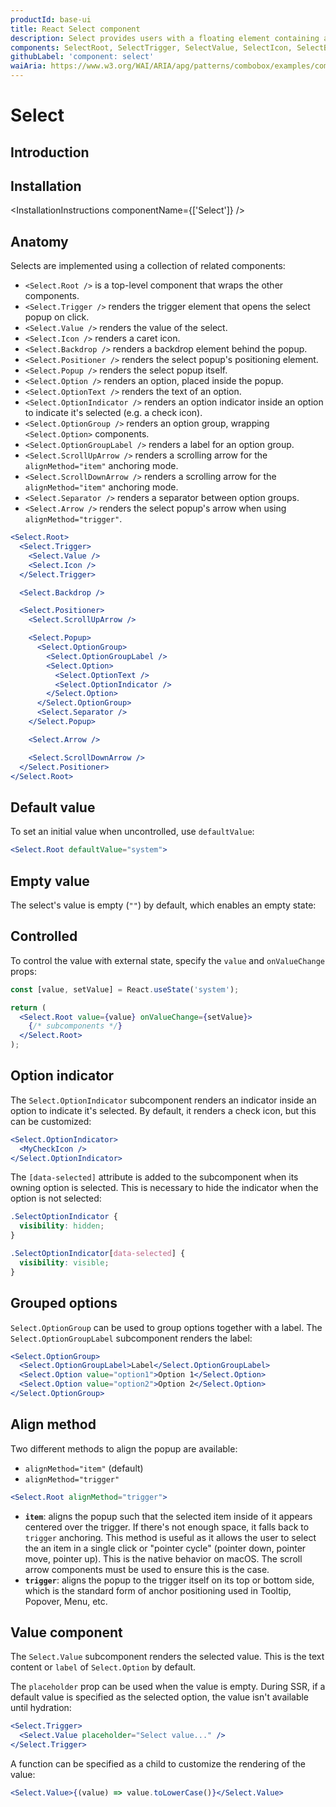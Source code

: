 ```yaml
---
productId: base-ui
title: React Select component
description: Select provides users with a floating element containing a list of options to choose from.
components: SelectRoot, SelectTrigger, SelectValue, SelectIcon, SelectBackdrop, SelectPositioner, SelectPopup, SelectOption, SelectOptionText, SelectOptionIndicator, SelectGroup, SelectGroupLabel, SelectScrollUpArrow, SelectScrollDownArrow, SelectSeparator, SelectArrow
githubLabel: 'component: select'
waiAria: https://www.w3.org/WAI/ARIA/apg/patterns/combobox/examples/combobox-select-only/
---
```


# Select

<Description />

<ComponentLinkHeader design={false} />

## Introduction

<Demo demo="SelectIntroduction" defaultCodeOpen="false" bg="gradient" />

## Installation

<InstallationInstructions componentName={['Select']} />

## Anatomy

Selects are implemented using a collection of related components:

- `<Select.Root />` is a top-level component that wraps the other components.
- `<Select.Trigger />` renders the trigger element that opens the select popup on click.
- `<Select.Value />` renders the value of the select.
- `<Select.Icon />` renders a caret icon.
- `<Select.Backdrop />` renders a backdrop element behind the popup.
- `<Select.Positioner />` renders the select popup's positioning element.
- `<Select.Popup />` renders the select popup itself.
- `<Select.Option />` renders an option, placed inside the popup.
- `<Select.OptionText />` renders the text of an option.
- `<Select.OptionIndicator />` renders an option indicator inside an option to indicate it's selected (e.g. a check icon).
- `<Select.OptionGroup />` renders an option group, wrapping `<Select.Option>` components.
- `<Select.OptionGroupLabel />` renders a label for an option group.
- `<Select.ScrollUpArrow />` renders a scrolling arrow for the `alignMethod="item"` anchoring mode.
- `<Select.ScrollDownArrow />` renders a scrolling arrow for the `alignMethod="item"` anchoring mode.
- `<Select.Separator />` renders a separator between option groups.
- `<Select.Arrow />` renders the select popup's arrow when using `alignMethod="trigger"`.

```jsx
<Select.Root>
  <Select.Trigger>
    <Select.Value />
    <Select.Icon />
  </Select.Trigger>

  <Select.Backdrop />

  <Select.Positioner>
    <Select.ScrollUpArrow />

    <Select.Popup>
      <Select.OptionGroup>
        <Select.OptionGroupLabel />
        <Select.Option>
          <Select.OptionText />
          <Select.OptionIndicator />
        </Select.Option>
      </Select.OptionGroup>
      <Select.Separator />
    </Select.Popup>

    <Select.Arrow />

    <Select.ScrollDownArrow />
  </Select.Positioner>
</Select.Root>
```

## Default value

To set an initial value when uncontrolled, use `defaultValue`:

```jsx
<Select.Root defaultValue="system">
```

## Empty value

The select's value is empty (`""`) by default, which enables an empty state:

<Demo demo="SelectEmpty" defaultCodeOpen="false" />

## Controlled

To control the value with external state, specify the `value` and `onValueChange` props:

```jsx
const [value, setValue] = React.useState('system');

return (
  <Select.Root value={value} onValueChange={setValue}>
    {/* subcomponents */}
  </Select.Root>
);
```

## Option indicator

The `Select.OptionIndicator` subcomponent renders an indicator inside an option to indicate it's selected. By default, it renders a check icon, but this can be customized:

```jsx
<Select.OptionIndicator>
  <MyCheckIcon />
</Select.OptionIndicator>
```

The `[data-selected]` attribute is added to the subcomponent when its owning option is selected. This is necessary to hide the indicator when the option is not selected:

```css
.SelectOptionIndicator {
  visibility: hidden;
}

.SelectOptionIndicator[data-selected] {
  visibility: visible;
}
```

## Grouped options

`Select.OptionGroup` can be used to group options together with a label. The `Select.OptionGroupLabel` subcomponent renders the label:

```jsx
<Select.OptionGroup>
  <Select.OptionGroupLabel>Label</Select.OptionGroupLabel>
  <Select.Option value="option1">Option 1</Select.Option>
  <Select.Option value="option2">Option 2</Select.Option>
</Select.OptionGroup>
```

<Demo demo="SelectGroup" defaultCodeOpen="false" />

## Align method

Two different methods to align the popup are available:

- `alignMethod="item"` (default)
- `alignMethod="trigger"`

```jsx
<Select.Root alignMethod="trigger">
```

- **`item`**: aligns the popup such that the selected item inside of it appears centered over the trigger. If there's not enough space, it falls back to `trigger` anchoring. This method is useful as it allows the user to select the an item in a single click or "pointer cycle" (pointer down, pointer move, pointer up). This is the native behavior on macOS. The scroll arrow components must be used to ensure this is the case.
- **`trigger`**: aligns the popup to the trigger itself on its top or bottom side, which is the standard form of anchor positioning used in Tooltip, Popover, Menu, etc.

## Value component

The `Select.Value` subcomponent renders the selected value. This is the text content or `label` of `Select.Option` by default.

The `placeholder` prop can be used when the value is empty. During SSR, if a default value is specified as the selected option, the value isn't available until hydration:

```jsx
<Select.Trigger>
  <Select.Value placeholder="Select value..." />
</Select.Trigger>
```

A function can be specified as a child to customize the rendering of the value:

```jsx
<Select.Value>{(value) => value.toLowerCase()}</Select.Value>
```
